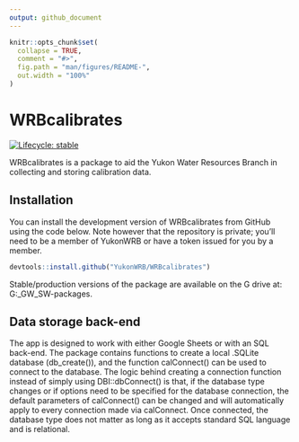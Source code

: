 ```yaml
---
output: github_document
---
```


<!-- README.md is generated from README.Rmd. Please edit that file -->

```r
knitr::opts_chunk$set(
  collapse = TRUE,
  comment = "#>",
  fig.path = "man/figures/README-",
  out.width = "100%"
)
```

# WRBcalibrates

<!-- badges: start -->

[![Lifecycle: stable](https://img.shields.io/badge/lifecycle-stable-brightgreen.svg)](https://lifecycle.r-lib.org/articles/stages.html#stable)

<!-- badges: end -->

WRBcalibrates is a package to aid the Yukon Water Resources Branch in collecting and storing calibration data.

## Installation

You can install the development version of WRBcalibrates from GitHub using the code below. Note however that the repository is private; you'll need to be a member of YukonWRB or have a token issued for you by a member.

``` r
devtools::install.github("YukonWRB/WRBcalibrates")
```

Stable/production versions of the package are available on the G drive at: G:\water\Common\_GW_SW\R-packages\WRBcalibrates.

## Data storage back-end

The app is designed to work with either Google Sheets or with an SQL back-end. The package contains functions to create a local .SQLite database (db_create()), and the function calConnect() can be used to connect to the database. The logic behind creating a connection function instead of simply using DBI::dbConnect() is that, if the database type changes or if options need to be specified for the database connection, the default parameters of calConnect() can be changed and will automatically apply to every connection made via calConnect. Once connected, the database type does not matter as long as it accepts standard SQL language and is relational.

